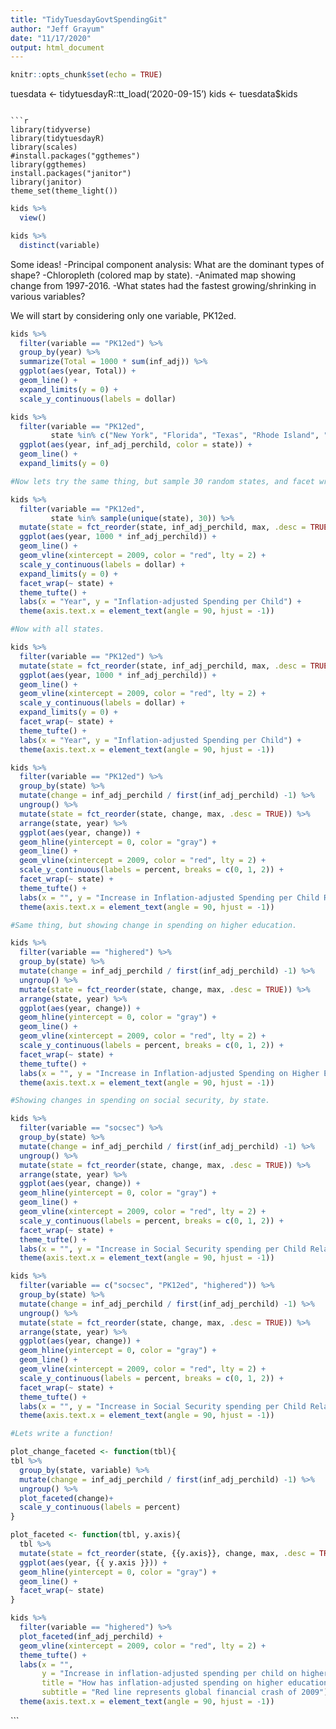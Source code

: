 ```yaml
---
title: "TidyTuesdayGovtSpendingGit"
author: "Jeff Grayum"
date: "11/17/2020"
output: html_document
---
```


```r
knitr::opts_chunk$set(echo = TRUE)
```

tuesdata <- tidytuesdayR::tt_load('2020-09-15')
kids <- tuesdata$kids
```

```r
library(tidyverse)
library(tidytuesdayR)
library(scales)
#install.packages("ggthemes")
library(ggthemes)
install.packages("janitor")
library(janitor)
theme_set(theme_light())
```

```r
kids %>%
  view()

kids %>%
  distinct(variable)

```

Some ideas!
-Principal component analysis: What are the dominant types of shape?
-Chloropleth (colored map by state).
-Animated map showing change from 1997-2016.
-What states had the fastest growing/shrinking in various variables?

We will start by considering only one variable, PK12ed.

```r
kids %>%
  filter(variable == "PK12ed") %>%
  group_by(year) %>%
  summarize(Total = 1000 * sum(inf_adj)) %>%
  ggplot(aes(year, Total)) +
  geom_line() +
  expand_limits(y = 0) +
  scale_y_continuous(labels = dollar)

kids %>%
  filter(variable == "PK12ed", 
         state %in% c("New York", "Florida", "Texas", "Rhode Island", "Washington")) %>%
  ggplot(aes(year, inf_adj_perchild, color = state)) +
  geom_line() +
  expand_limits(y = 0) 

#Now lets try the same thing, but sample 30 random states, and facet wrap.

kids %>%
  filter(variable == "PK12ed", 
         state %in% sample(unique(state), 30)) %>%
  mutate(state = fct_reorder(state, inf_adj_perchild, max, .desc = TRUE)) %>%
  ggplot(aes(year, 1000 * inf_adj_perchild)) +
  geom_line() +
  geom_vline(xintercept = 2009, color = "red", lty = 2) +
  scale_y_continuous(labels = dollar) +
  expand_limits(y = 0) +
  facet_wrap(~ state) +
  theme_tufte() +
  labs(x = "Year", y = "Inflation-adjusted Spending per Child") +
  theme(axis.text.x = element_text(angle = 90, hjust = -1))

#Now with all states.

kids %>%
  filter(variable == "PK12ed") %>%
  mutate(state = fct_reorder(state, inf_adj_perchild, max, .desc = TRUE)) %>%
  ggplot(aes(year, 1000 * inf_adj_perchild)) +
  geom_line() +
  geom_vline(xintercept = 2009, color = "red", lty = 2) +
  scale_y_continuous(labels = dollar) +
  expand_limits(y = 0) +
  facet_wrap(~ state) +
  theme_tufte() +
  labs(x = "Year", y = "Inflation-adjusted Spending per Child") +
  theme(axis.text.x = element_text(angle = 90, hjust = -1))

kids %>%
  filter(variable == "PK12ed") %>% 
  group_by(state) %>%
  mutate(change = inf_adj_perchild / first(inf_adj_perchild) -1) %>%
  ungroup() %>%
  mutate(state = fct_reorder(state, change, max, .desc = TRUE)) %>%
  arrange(state, year) %>% 
  ggplot(aes(year, change)) +
  geom_hline(yintercept = 0, color = "gray") +
  geom_line() +
  geom_vline(xintercept = 2009, color = "red", lty = 2) +
  scale_y_continuous(labels = percent, breaks = c(0, 1, 2)) +
  facet_wrap(~ state) +
  theme_tufte() +
  labs(x = "", y = "Increase in Inflation-adjusted Spending per Child Relative to 1997", title = "How has K-12 Spending Changed per State?", subtitle = "Red line represents global financial crash of 2009") +
  theme(axis.text.x = element_text(angle = 90, hjust = -1))

#Same thing, but showing change in spending on higher education.

kids %>%
  filter(variable == "highered") %>% 
  group_by(state) %>%
  mutate(change = inf_adj_perchild / first(inf_adj_perchild) -1) %>%
  ungroup() %>%
  mutate(state = fct_reorder(state, change, max, .desc = TRUE)) %>%
  arrange(state, year) %>% 
  ggplot(aes(year, change)) +
  geom_hline(yintercept = 0, color = "gray") +
  geom_line() +
  geom_vline(xintercept = 2009, color = "red", lty = 2) +
  scale_y_continuous(labels = percent, breaks = c(0, 1, 2)) +
  facet_wrap(~ state) +
  theme_tufte() +
  labs(x = "", y = "Increase in Inflation-adjusted Spending on Higher Education Relative to 1997", title = "How has Spending on Higher Education Changed per State?", subtitle = "Red line represents global financial crash of 2009") +
  theme(axis.text.x = element_text(angle = 90, hjust = -1))

#Showing changes in spending on social security, by state.

kids %>%
  filter(variable == "socsec") %>% 
  group_by(state) %>%
  mutate(change = inf_adj_perchild / first(inf_adj_perchild) -1) %>%
  ungroup() %>%
  mutate(state = fct_reorder(state, change, max, .desc = TRUE)) %>%
  arrange(state, year) %>% 
  ggplot(aes(year, change)) +
  geom_hline(yintercept = 0, color = "gray") +
  geom_line() +
  geom_vline(xintercept = 2009, color = "red", lty = 2) +
  scale_y_continuous(labels = percent, breaks = c(0, 1, 2)) +
  facet_wrap(~ state) +
  theme_tufte() +
  labs(x = "", y = "Increase in Social Security spending per Child Relative to 1997", title = "How has Social Security Spending per Child Changed by State?", subtitle = "Red line represents global financial crash of 2009") +
  theme(axis.text.x = element_text(angle = 90, hjust = -1))

kids %>%
  filter(variable == c("socsec", "PK12ed", "highered")) %>% 
  group_by(state) %>%
  mutate(change = inf_adj_perchild / first(inf_adj_perchild) -1) %>%
  ungroup() %>%
  mutate(state = fct_reorder(state, change, max, .desc = TRUE)) %>%
  arrange(state, year) %>% 
  ggplot(aes(year, change)) +
  geom_hline(yintercept = 0, color = "gray") +
  geom_line() +
  geom_vline(xintercept = 2009, color = "red", lty = 2) +
  scale_y_continuous(labels = percent, breaks = c(0, 1, 2)) +
  facet_wrap(~ state) +
  theme_tufte() +
  labs(x = "", y = "Increase in Social Security spending per Child Relative to 1997", title = "How has Social Security Spending per Child Changed by State?", subtitle = "Red line represents global financial crash of 2009") +
  theme(axis.text.x = element_text(angle = 90, hjust = -1))

#Lets write a function!

plot_change_faceted <- function(tbl){
tbl %>%
  group_by(state, variable) %>%
  mutate(change = inf_adj_perchild / first(inf_adj_perchild) -1) %>%
  ungroup() %>%  
  plot_faceted(change)+
  scale_y_continuous(labels = percent)  
}

plot_faceted <- function(tbl, y.axis){
  tbl %>%  
  mutate(state = fct_reorder(state, {{y.axis}}, change, max, .desc = TRUE)) %>%
  ggplot(aes(year, {{ y.axis }})) +
  geom_hline(yintercept = 0, color = "gray") +
  geom_line() +
  facet_wrap(~ state) 
}

kids %>%
  filter(variable == "highered") %>% 
  plot_faceted(inf_adj_perchild) +
  geom_vline(xintercept = 2009, color = "red", lty = 2) +
  theme_tufte() +
  labs(x = "", 
       y = "Increase in inflation-adjusted spending per child on higher education relative to 1997", 
       title = "How has inflation-adjusted spending on higher education changed per state?", 
       subtitle = "Red line represents global financial crash of 2009") +
  theme(axis.text.x = element_text(angle = 90, hjust = -1))

```









```

